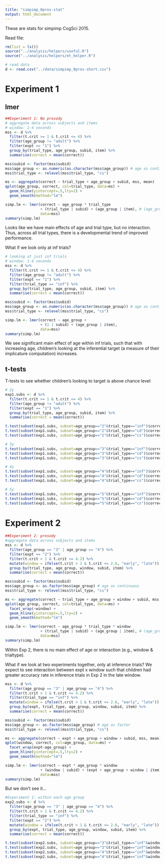 ```yaml
---
title: "simpimp_0pros-stat"
output: html_document
---
```


These are stats for simpimp CogSci 2015.

Read file:

```r
rm(list = ls())
source("../analysis/helpers/useful.R")
source("../analysis/helpers/et_helper.R")

# read data
d <- read.csv("../data/simpimp_0pros-short.csv")
```

# Experiment 1

## lmer

```r
##Experiment 1: No prosody
# aggregate data across subjects and items
# window: 1-4 seconds
mss <- d %>%
  filter(t.crit >= 1 & t.crit <= 4) %>%
  filter(age_group != "adult") %>%
  filter(expt == "1") %>%
  group_by(trial_type, age_group, subid, item) %>%
  summarise(correct = mean(correct))

mss$subid <- factor(mss$subid)
mss$age_group <- as.numeric(as.character(mss$age_group)) # age as continuous
mss$trial_type <- relevel(mss$trial_type, "cs")

ms <- aggregate(correct ~ trial_type + age_group + subid, mss, mean)
qplot(age_group, correct, col=trial_type, data=ms) + 
  geom_hline(yintercept=.5,lty=2) + 
  geom_smooth(method="lm")

simp.lm <- lmer(correct ~ age_group * trial_type 
                + (trial_type | subid) + (age_group | item), # (age_group + trial_type | item) fails to converge
                data=mss)
summary(simp.lm)
```

Looks like we have main effects of age and trial type, but no interaction. Thus, across all trial types, there is a developmental trend of improved performance.

What if we look only at inf trials?

```r
# looking at just inf trials
# window: 1-4 seconds
mss <- d %>%
  filter(t.crit >= 1 & t.crit <= 4) %>%
  filter(age_group != "adult") %>%
  filter(expt == "1") %>%
  filter(trial_type == "inf") %>%
  group_by(trial_type, age_group, subid, item) %>%
  summarise(correct = mean(correct))

mss$subid <- factor(mss$subid)
mss$age_group <- as.numeric(as.character(mss$age_group)) # age as continuous
mss$trial_type <- relevel(mss$trial_type, "cs")

simp.lm <- lmer(correct ~ age_group +
                + (1 | subid) + (age_group | item),
                data=mss)
summary(simp.lm)
```

We see significant main effect of age within inf trials, such that with increasing age, children's looking at the inferential target (a measure of their implicature computation) increases.

## t-tests

T-tests to see whether children's looking to target is above chance level

```r
# 2y
exp1.subs <- d %>%
  filter(t.crit >= 1 & t.crit <= 4) %>%
  filter(age_group != "adult") %>%
  filter(expt == "1") %>%
  group_by(trial_type, age_group, subid, item) %>%
  summarise(correct = mean(correct))

t.test(subset(exp1.subs, subset=age_group=="2"&trial_type=="inf")$correct, mu=.5)
t.test(subset(exp1.subs, subset=age_group=="2"&trial_type=="cd")$correct, mu=.5)
t.test(subset(exp1.subs, subset=age_group=="2"&trial_type=="cs")$correct, mu=.5)

# 3y
t.test(subset(exp1.subs, subset=age_group=="3"&trial_type=="inf")$correct, mu=.5)
t.test(subset(exp1.subs, subset=age_group=="3"&trial_type=="cd")$correct, mu=.5)
t.test(subset(exp1.subs, subset=age_group=="3"&trial_type=="cs")$correct, mu=.5)

# 4y
t.test(subset(exp1.subs, subset=age_group=="4"&trial_type=="inf")$correct, mu=.5)
t.test(subset(exp1.subs, subset=age_group=="4"&trial_type=="cd")$correct, mu=.5)
t.test(subset(exp1.subs, subset=age_group=="4"&trial_type=="cs")$correct, mu=.5)

# 5y
t.test(subset(exp1.subs, subset=age_group=="5"&trial_type=="inf")$correct, mu=.5)
t.test(subset(exp1.subs, subset=age_group=="5"&trial_type=="cd")$correct, mu=.5)
t.test(subset(exp1.subs, subset=age_group=="5"&trial_type=="cs")$correct, mu=.5)
```


# Experiment 2

```r
##Experiment 2: prosody
#aggregate data across subjects and items
mss <- d %>%
  filter(age_group == "3" | age_group == "4") %>%
  filter(expt == "2") %>%
  filter(t.crit > 1 & t.crit <= 4.2) %>%
  mutate(window = ifelse(t.crit > 1 & t.crit <= 2.6, "early", "late")) %>%
  group_by(trial_type, age_group, window, subid, item) %>%
  summarise(correct = mean(correct))

mss$subid <- factor(mss$subid)
mss$age_group <- as.factor(mss$age_group) # age as continuous
mss$trial_type <- relevel(mss$trial_type, "cs")

ms <- aggregate(correct ~ trial_type + age_group + window + subid, mss, mean)
qplot(age_group, correct, col=trial_type, data=ms) + 
  facet_wrap(~window) +
  geom_hline(yintercept=.5,lty=2) +
  geom_smooth(method="lm")

simp.lm <- lmer(correct ~ age_group * trial_type * window
                + (trial_type | subid) + (age_group | item), # (age_group + trial_type | item) fails to converge
                data=mss)
summary(simp.lm)
```

Within Exp 2, there is no main effect of age or interaction (e.g., window & trialtype).

What if we look at two experiments together, only at inference trials? We expect to see interaction between expt x window such that children had greater accuracy rate in inference trials in Exp 2 in the late window.

```r
mss <- d %>%
  filter(age_group == "3" | age_group == "4") %>%
  filter(t.crit > 1 & t.crit <= 4.2) %>%
  filter(trial_type == "inf") %>%
  mutate(window = ifelse(t.crit > 1 & t.crit <= 2.6, "early", "late")) %>%
  group_by(expt, trial_type, age_group, window, subid, item) %>%
  summarise(correct = mean(correct))

mss$subid <- factor(mss$subid)
mss$age_group <- as.factor(mss$age_group) # age as factor
mss$trial_type <- relevel(mss$trial_type, "cs")

ms <- aggregate(correct ~ expt + age_group + window + subid, mss, mean)
qplot(window, correct, col=age_group, data=ms) + 
  facet_wrap(expt~age_group) +
  geom_hline(yintercept=.5,lty=2) +
  geom_smooth(method="lm")

simp.lm <- lmer(correct ~ expt * age_group * window
                + (window | subid) + (expt + age_group + window | item), 
                data=mss)
summary(simp.lm)

```

But we don't see it...


```r
#Experiment 1: within each age group
exp2.subs <- d %>%
  filter(age_group == "3" | age_group == "4") %>%
  filter(t.crit > 1 & t.crit <= 4.2) %>%
  filter(trial_type == "inf") %>%
  filter(expt == "2") %>%
  mutate(window = ifelse(t.crit > 1 & t.crit <= 2.6, "early", "late")) %>%
  group_by(expt, trial_type, age_group, window, subid, item) %>%
  summarise(correct = mean(correct))

t.test(subset(exp2.subs, subset=age_group=="3"&trial_type=="inf"&window=="early")$correct, mu=.5)
t.test(subset(exp2.subs, subset=age_group=="3"&trial_type=="inf"&window=="late")$correct, mu=.5)
t.test(subset(exp2.subs, subset=age_group=="4"&trial_type=="inf"&window=="early")$correct, mu=.5)
t.test(subset(exp2.subs, subset=age_group=="4"&trial_type=="inf"&window=="late")$correct, mu=.5)
```

